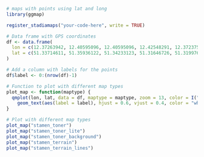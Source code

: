 ```r
# maps with points using lat and long
library(ggmap)

register_stadiamaps("your-code-here", write = TRUE)

# Data frame with GPS coordinates
df <- data.frame(
  lon = c(12.37263942, 12.40595096, 12.40595096, 12.42548291, 12.37237557, 12.32352196, 12.29186969, 12.31374474, 12.34277458, 12.35892207),
  lat = c(51.33714611, 51.35936122, 51.34233123, 51.31646726, 51.31997635, 51.31785736, 51.31568457, 51.34784903, 51.36751027, 51.36252086)
)

# Add a column with labels for the points
df$label <- 0:(nrow(df)-1)

# Function to plot with different map types
plot_map <- function(maptype) {
  qmplot(lon, lat, data = df, maptype = maptype, zoom = 13, color = I("#222B57"), size = I(10)) +
    geom_text(aes(label = label), hjust = 0.6, vjust = 0.4, color = "white") 
}

# Plot with different map types
plot_map("stamen_toner")
plot_map("stamen_toner_lite")
plot_map("stamen_toner_background")
plot_map("stamen_terrain")
plot_map("stamen_terrain_lines")

```
